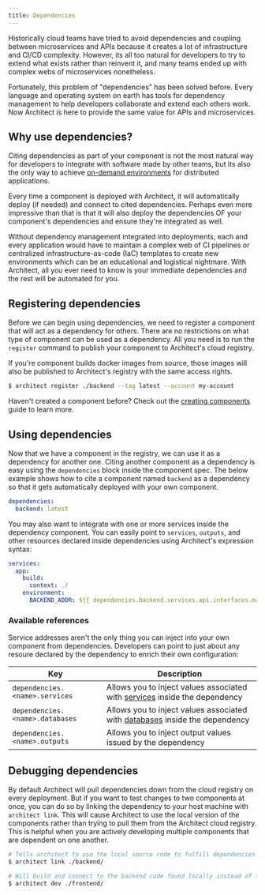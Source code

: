 ```yaml
---
title: Dependencies
---
```


Historically cloud teams have tried to avoid dependencies and coupling between microservices and APIs
because it creates a lot of infrastructure and CI/CD complexity. However, its all too natural for
developers to try to extend what exists rather than reinvent it, and many teams ended up with complex
webs of microservices nonetheless. 

Fortunately, this problem of "dependencies" has been solved before. Every language and operating system
on earth has tools for dependency management to help developers collaborate and extend each others work.
Now Architect is here to provide the same value for APIs and microservices.

## Why use dependencies?

Citing dependencies as part of your component is not the most natural way for developers to integrate with
software made by other teams, but its also the only way to achieve [on-demand environments](/deployments/automated-previews)
for distributed applications.

Every time a component is deployed with Architect, it will automatically deploy (if needed) and connect to
cited dependencies. Perhaps even more impressive than that is that it will also deploy the dependencies OF your
component's dependencies and ensure they're integrated as well.

Without dependency management integrated into deployments, each and every application would have to maintain a
complex web of CI pipelines or centralized infrastructure-as-code (IaC) templates to create new environments which
can be an educational and logistical nightmare. With Architect, all you ever need to know is your immediate dependencies
and the rest will be automated for you.

## Registering dependencies

Before we can begin using dependencies, we need to register a component that will act as a dependency for others. There
are no restrictions on what type of component can be used as a dependency. All you need is to run the `register` command
to publish your component to Architect's cloud registry.

<Note>
  If you're component builds docker images from source, those images will also be published to Architect's registry with
  the same access rights.
</Note>

```sh
$ architect register ./backend --tag latest --account my-account
```

Haven't created a component before? Check out the [creating components](/guides/create-a-component) guide to learn more.

## Using dependencies

Now that we have a component in the registry, we can use it as a dependency for another one. Citing another component as
a dependency is easy using the `dependencies` block inside the component spec. The below example shows how to cite a component
named `backend` as a dependency so that it gets automatically deployed with your own component.

```yaml architect.yml
dependencies:
  backend: latest
```

You may also want to integrate with one or more services inside the dependency component. You can easily point to `services`, `outputs`,
and other resources declared inside dependencies using Architect's expression syntax:

```yaml architect.yml
services:
  app:
    build:
      context: ./
    environment:
      BACKEND_ADDR: ${{ dependencies.backend.services.api.interfaces.main.url }}
```

### Available references

Service addresses aren't the only thing you can inject into your own component from dependencies. Developers can
point to just about any resoure declared by the dependency to enrich their own configuration:

| Key                             | Description                                        |
| ------------------------------- | -------------------------------------------------- |
| `dependencies.<name>.services`  | Allows you to inject values associated with [services](/components/services) inside the dependency  |
| `dependencies.<name>.databases` | Allows you to inject values associated with [databases](/components/databases) inside the dependency |
| `dependencies.<name>.outputs`   | Allows you to inject output values issued by the dependency |

## Debugging dependencies

By default Architect will pull dependencies down from the cloud registry on every deployment. But if you want to test changes to
two components at once, you can do so by linking the dependency to your host machine with `architect link`. This will cause Architect
to use the local version of the components rather than trying to pull them from the Architect cloud registry. This is helpful when
you are actively developing multiple components that are dependent on one another. 

```sh
# Tells architect to use the local source code to fulfill dependencies on the `backend`
$ architect link ./backend/

# Will build and connect to the backend code found locally instead of the docker images pulled from Architect Cloud
$ architect dev ./frontend/
```